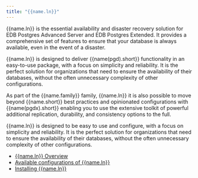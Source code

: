 ```yaml
---
title: "{{name.ln}}"
---
```


{{name.ln}} is the essential availability and disaster recovery solution for EDB Postgres Advanced Server and EDB Postgres Extended.
It provides a comprehensive set of features to ensure that your database is always available, even in the event of a disaster.

{{name.ln}} is designed to deliver {{name(pgd).short}} functionality in an easy-to-use package, with a focus on simplicity and reliability.
It is the perfect solution for organizations that need to ensure the availability of their databases, without the often unnecessary complexity of other configurations.

As part of the {{name.family}} family, {{name.ln}} it is also possible to move beyond {{name.short}} best practices and opinionated configurations with {{name(pgdx).short}} enabling you to use the extensive toolkit of powerful additional replication, durability, and consistency options to the full.

{{name.ln}} is designed to be easy to use and configure, with a focus on simplicity and reliability. It is the perfect solution for organizations that need to ensure the availability of their databases, without the often unnecessary complexity of other configurations.

* [{{name.ln}} Overview](overview/)
* [Available configurations of {{name.ln}}](configurations/)
* [Installing {{name.ln}}](installing/)

